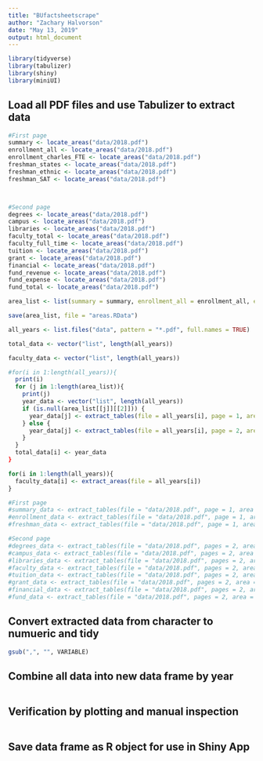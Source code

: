 ```yaml
---
title: "BUfactsheetscrape"
author: "Zachary Halvorson"
date: "May 13, 2019"
output: html_document
---
```


```r
library(tidyverse)
library(tabulizer)
library(shiny)
library(miniUI)
```

## Load all PDF files and use Tabulizer to extract data

```r

#First page
summary <- locate_areas("data/2018.pdf")
enrollment_all <- locate_areas("data/2018.pdf")
enrollment_charles_FTE <- locate_areas("data/2018.pdf")
freshman_states <- locate_areas("data/2018.pdf")
freshman_ethnic <- locate_areas("data/2018.pdf")
freshman_SAT <- locate_areas("data/2018.pdf")



#Second page
degrees <- locate_areas("data/2018.pdf")
campus <- locate_areas("data/2018.pdf")
libraries <- locate_areas("data/2018.pdf")
faculty_total <- locate_areas("data/2018.pdf")
faculty_full_time <- locate_areas("data/2018.pdf")
tuition <- locate_areas("data/2018.pdf")
grant <- locate_areas("data/2018.pdf")
financial <- locate_areas("data/2018.pdf")
fund_revenue <- locate_areas("data/2018.pdf")
fund_expense <- locate_areas("data/2018.pdf")
fund_total <- locate_areas("data/2018.pdf")

area_list <- list(summary = summary, enrollment_all = enrollment_all, enrollment_charles_FTE = enrollment_charles_FTE, freshman_states = freshman_states, freshman_ethnic = freshman_ethnic, freshman_SAT = freshman_SAT, degrees = degrees, campus = campus, libraries = libraries, faculty_total = faculty_total, faculty_full_time = faculty_full_time, tuition = tuition, grant = grant, financial = financial, fund_revenue = fund_revenue, fund_expense = fund_expense, fund_total = fund_total)

save(area_list, file = "areas.RData")

```


```r

all_years <- list.files("data", pattern = "*.pdf", full.names = TRUE)

total_data <- vector("list", length(all_years))

faculty_data <- vector("list", length(all_years))

#for(i in 1:length(all_years)){
  print(i)
  for (j in 1:length(area_list)){
    print(j)
    year_data <- vector("list", length(all_years))
    if (is.null(area_list[[j]][[2]])) {
      year_data[j] <- extract_tables(file = all_years[i], page = 1, area = area_list[[j]][1])
    } else {
      year_data[j] <- extract_tables(file = all_years[i], page = 2, area = area_list[[j]][2])
    }
  }
  total_data[i] <- year_data
}

for(i in 1:length(all_years)){
  faculty_data[i] <- extract_areas(file = all_years[i])
}

#First page
#summary_data <- extract_tables(file = "data/2018.pdf", page = 1, area = summary[1])
#enrollment_data <- extract_tables(file = "data/2018.pdf", page = 1, area = enrollment[1])
#freshman_data <- extract_tables(file = "data/2018.pdf", page = 1, area = freshman[1])

#Second page
#degrees_data <- extract_tables(file = "data/2018.pdf", pages = 2, area = degrees[2])
#campus_data <- extract_tables(file = "data/2018.pdf", pages = 2, area = campus[2])
#libraries_data <- extract_tables(file = "data/2018.pdf", pages = 2, area = libraries[2])
#faculty_data <- extract_tables(file = "data/2018.pdf", pages = 2, area = faculty[2])
#tuition_data <- extract_tables(file = "data/2018.pdf", pages = 2, area = tuition[2])
#grant_data <- extract_tables(file = "data/2018.pdf", pages = 2, area = grant[2])
#financial_data <- extract_tables(file = "data/2018.pdf", pages = 2, area = financial[2])
#fund_data <- extract_tables(file = "data/2018.pdf", pages = 2, area = fund[2])

```

## Convert extracted data from character to numueric and tidy

```r


gsub(",", "", VARIABLE)

```

## Combine all data into new data frame by year

```r





```



## Verification by plotting and manual inspection

```r




```


## Save data frame as R object for use in Shiny App

```r



```





